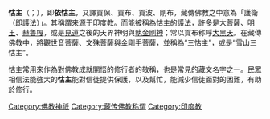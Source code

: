 {{藏传佛教}}{{印度教}}
'''怙主'''（{{bo|z=མགོན་པོ|w=mgon po|t=Gönpo}}；{{lang-sa|nātha}}），即'''依怙主'''，又譯貢保、貢布、貢波、剛布，藏傳佛教之中意為「護衛（即[[護法神|護法]]）」。其稱謂来源于[[印度教|印度教]]。而能被稱為怙主的[[護法神|護法]]，許多是大菩薩、[[明王|明王]]、[[赫魯嘎|赫魯嘎]]，或是[[見道|見道]]之後的天界神明與[[執金剛神|執金剛神]]；常以貢布称呼[[大黑天|大黑天]]。在藏傳佛教中，將[[觀世音菩薩|觀世音菩薩]]、[[文殊菩薩|文殊菩薩]]與[[金剛手菩薩|金剛手菩薩]]，並稱為“三怙主”，或是“雪山三怙主”。

怙主常用來作為對佛教成就開悟的修行者的敬稱，也是常見的藏文名字之一。民眾相信法能強大的'''怙主'''能對信徒提供保護，以及幫忙，能減少信徒面對的困難，有助於修行。


[[Category:佛教神祇|Category:佛教神祇]]
[[Category:藏传佛教称谓|Category:藏传佛教称谓]]
[[Category:印度教|Category:印度教]]